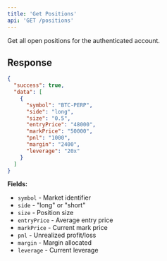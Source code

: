 ```yaml
---
title: 'Get Positions'
api: 'GET /positions'
---
```


Get all open positions for the authenticated account.

## Response

```json
{
  "success": true,
  "data": [
    {
      "symbol": "BTC-PERP",
      "side": "long",
      "size": "0.5",
      "entryPrice": "48000",
      "markPrice": "50000",
      "pnl": "1000",
      "margin": "2400",
      "leverage": "20x"
    }
  ]
}
```

**Fields:**
- `symbol` - Market identifier
- `side` - "long" or "short"
- `size` - Position size
- `entryPrice` - Average entry price
- `markPrice` - Current mark price
- `pnl` - Unrealized profit/loss
- `margin` - Margin allocated
- `leverage` - Current leverage
